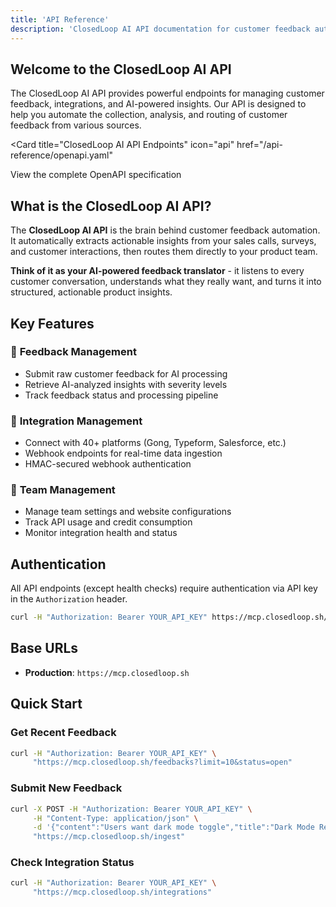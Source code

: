 ```yaml
---
title: 'API Reference'
description: 'ClosedLoop AI API documentation for customer feedback automation'
---
```


## Welcome to the ClosedLoop AI API

The ClosedLoop AI API provides powerful endpoints for managing customer feedback, integrations, and AI-powered insights. Our API is designed to help you automate the collection, analysis, and routing of customer feedback from various sources.

<Card
  title="ClosedLoop AI API Endpoints"
  icon="api"
  href="/api-reference/openapi.yaml"
>
  View the complete OpenAPI specification
</Card>

## What is the ClosedLoop AI API?

The **ClosedLoop AI API** is the brain behind customer feedback automation. It automatically extracts actionable insights from your sales calls, surveys, and customer interactions, then routes them directly to your product team.

**Think of it as your AI-powered feedback translator** - it listens to every customer conversation, understands what they really want, and turns it into structured, actionable product insights.

## Key Features

### 📝 **Feedback Management**
- Submit raw customer feedback for AI processing
- Retrieve AI-analyzed insights with severity levels
- Track feedback status and processing pipeline

### 🔗 **Integration Management**
- Connect with 40+ platforms (Gong, Typeform, Salesforce, etc.)
- Webhook endpoints for real-time data ingestion
- HMAC-secured webhook authentication

### 👥 **Team Management**
- Manage team settings and website configurations
- Track API usage and credit consumption
- Monitor integration health and status


## Authentication

All API endpoints (except health checks) require authentication via API key in the `Authorization` header.

```bash
curl -H "Authorization: Bearer YOUR_API_KEY" https://mcp.closedloop.sh/feedbacks
```

## Base URLs

- **Production**: `https://mcp.closedloop.sh`


## Quick Start

### Get Recent Feedback
```bash
curl -H "Authorization: Bearer YOUR_API_KEY" \
     "https://mcp.closedloop.sh/feedbacks?limit=10&status=open"
```

### Submit New Feedback
```bash
curl -X POST -H "Authorization: Bearer YOUR_API_KEY" \
     -H "Content-Type: application/json" \
     -d '{"content":"Users want dark mode toggle","title":"Dark Mode Request"}' \
     "https://mcp.closedloop.sh/ingest"
```

### Check Integration Status
```bash
curl -H "Authorization: Bearer YOUR_API_KEY" \
     "https://mcp.closedloop.sh/integrations"
```
